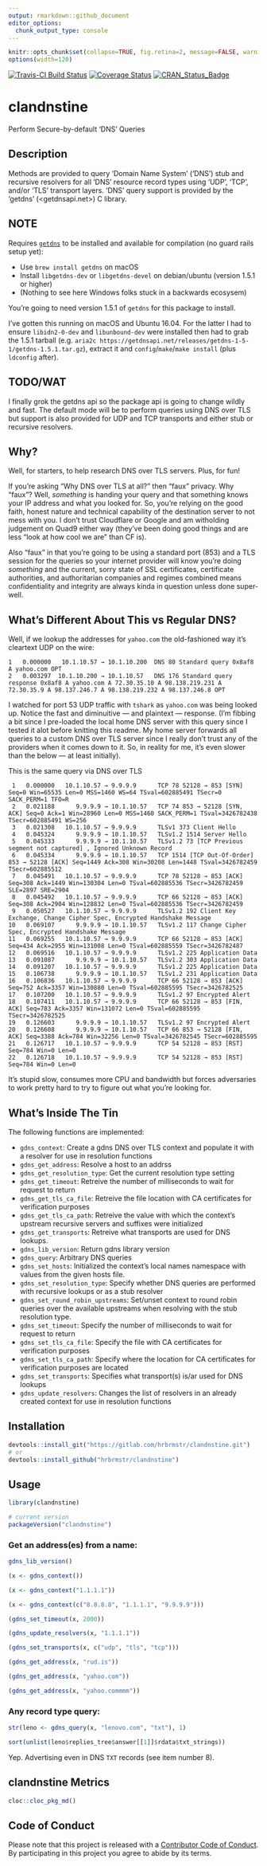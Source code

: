 ```yaml
---
output: rmarkdown::github_document
editor_options: 
  chunk_output_type: console
---
```

```r
knitr::opts_chunk$set(collapse=TRUE, fig.retina=2, message=FALSE, warning=FALSE)
options(width=120)
```

[![Travis-CI Build Status](https://travis-ci.org/hrbrmstr/clandnstine.svg?branch=master)](https://travis-ci.org/hrbrmstr/clandnstine) 
[![Coverage Status](https://codecov.io/gh/hrbrmstr/clandnstine/branch/master/graph/badge.svg)](https://codecov.io/gh/hrbrmstr/clandnstine)
[![CRAN_Status_Badge](http://www.r-pkg.org/badges/version/clandnstine)](https://cran.r-project.org/package=clandnstine)

# clandnstine

Perform Secure-by-default 'DNS' Queries

## Description

Methods are provided to query 'Domain Name System' ('DNS') stub and recursive resolvers for all 'DNS' resource record types using 'UDP',  'TCP', and/or 'TLS' transport layers. 'DNS' query support is provided by the 'getdns' (<getdnsapi.net>) C library.

## NOTE

Requires [`getdns`](https://getdnsapi.net/) to be installed and available for compilation (no guard rails setup yet):

- Use `brew install getdns` on macOS
- Install `libgetdns-dev` or `libgetdns-devel` on debian/ubuntu (version 1.5.1 or higher)
- (Nothing to see here Windows folks stuck in a backwards ecosysem)

You're going to need version 1.5.1 of `getdns` for this package to install.

I've gotten this running on macOS and Ubuntu 16.04. For the latter I had to ensure `libidn2-0-dev` and
`libunbound-dev` were installed then had to grab the 1.5.1 tarball (e.g. `aria2c https://getdnsapi.net/releases/getdns-1-5-1/getdns-1.5.1.tar.gz`), extract it and `config`/`make`/`make install` (plus `ldconfig` after).

## TODO/WAT

I finally grok the getdns api so the package api is going to change wildly and fast. The default mode will be to perform queries using DNS over TLS but support is also provided for UDP and TCP transports and either stub or recursive resolvers.

## Why?

Well, for starters, to help research DNS over TLS servers. Plus, for fun!

If you're asking "Why DNS over TLS at all?" then "faux" privacy. Why "faux"? Well, _something_ is handing your query and that something knows your IP address and what you looked for. So, you're relying on the good faith, honest nature and technical capability of the destination server to not mess with you. I don't trust Cloudflare or Google and am witholding judgement on Quad9 either way (they've been doing good things and are less "look at how cool we are" than CF is).

Also "faux" in that you're going to be using a standard port (853) and a TLS session for the queries so your internet provider will know you're doing _something_ and the current, sorry state of SSL certificates, certificate authorities, and authoritarian companies and regimes combined means confidentiality and integrity are always kinda in question unless done super-well.

## What's Different About This vs Regular DNS?

Well, if we lookup the addresses for `yahoo.com` the old-fashioned way it's cleartext UDP on the wire:

    1   0.000000   10.1.10.57 → 10.1.10.200  DNS 80 Standard query 0x8af8 A yahoo.com OPT
    2   0.003297  10.1.10.200 → 10.1.10.57   DNS 176 Standard query response 0x8af8 A yahoo.com A 72.30.35.10 A 98.138.219.231 A 72.30.35.9 A 98.137.246.7 A 98.138.219.232 A 98.137.246.8 OPT
    
I watched for port 53 UDP traffic with `tshark` as `yahoo.com` was being looked up. Notice the fast and diminuitive &mdash; and plaintext &mdash; response. (I'm fibbing a bit since I pre-loaded the local home DNS server with this query since I tested it alot before knitting this readme. My home server forwards all queries to a custom DNS over TLS server since I really don't trust any of the providers when it comes down to it. So, in reality for me, it's even slower than the below &mdash; at least initially).

This is the same query via DNS over TLS

     1   0.000000   10.1.10.57 → 9.9.9.9      TCP 78 52128 → 853 [SYN] Seq=0 Win=65535 Len=0 MSS=1460 WS=64 TSval=602885491 TSecr=0 SACK_PERM=1 TFO=R
     2   0.021188      9.9.9.9 → 10.1.10.57   TCP 74 853 → 52128 [SYN, ACK] Seq=0 Ack=1 Win=28960 Len=0 MSS=1460 SACK_PERM=1 TSval=3426782438 TSecr=602885491 WS=256
     3   0.021308   10.1.10.57 → 9.9.9.9      TLSv1 373 Client Hello
     4   0.045324      9.9.9.9 → 10.1.10.57   TLSv1.2 1514 Server Hello
     5   0.045333      9.9.9.9 → 10.1.10.57   TLSv1.2 73 [TCP Previous segment not captured] , Ignored Unknown Record
     6   0.045334      9.9.9.9 → 10.1.10.57   TCP 1514 [TCP Out-Of-Order] 853 → 52128 [ACK] Seq=1449 Ack=308 Win=30208 Len=1448 TSval=3426782459 TSecr=602885512
     7   0.045491   10.1.10.57 → 9.9.9.9      TCP 78 52128 → 853 [ACK] Seq=308 Ack=1449 Win=130304 Len=0 TSval=602885536 TSecr=3426782459 SLE=2897 SRE=2904
     8   0.045492   10.1.10.57 → 9.9.9.9      TCP 66 52128 → 853 [ACK] Seq=308 Ack=2904 Win=128832 Len=0 TSval=602885536 TSecr=3426782459
     9   0.050527   10.1.10.57 → 9.9.9.9      TLSv1.2 192 Client Key Exchange, Change Cipher Spec, Encrypted Handshake Message
    10   0.069107      9.9.9.9 → 10.1.10.57   TLSv1.2 117 Change Cipher Spec, Encrypted Handshake Message
    11   0.069255   10.1.10.57 → 9.9.9.9      TCP 66 52128 → 853 [ACK] Seq=434 Ack=2955 Win=131008 Len=0 TSval=602885559 TSecr=3426782487
    12   0.069516   10.1.10.57 → 9.9.9.9      TLSv1.2 225 Application Data
    13   0.091087      9.9.9.9 → 10.1.10.57   TLSv1.2 303 Application Data
    14   0.091207   10.1.10.57 → 9.9.9.9      TLSv1.2 225 Application Data
    15   0.106738      9.9.9.9 → 10.1.10.57   TLSv1.2 231 Application Data
    16   0.106836   10.1.10.57 → 9.9.9.9      TCP 66 52128 → 853 [ACK] Seq=752 Ack=3357 Win=130880 Len=0 TSval=602885595 TSecr=3426782525
    17   0.107200   10.1.10.57 → 9.9.9.9      TLSv1.2 97 Encrypted Alert
    18   0.107411   10.1.10.57 → 9.9.9.9      TCP 66 52128 → 853 [FIN, ACK] Seq=783 Ack=3357 Win=131072 Len=0 TSval=602885595 TSecr=3426782525
    19   0.126603      9.9.9.9 → 10.1.10.57   TLSv1.2 97 Encrypted Alert
    20   0.126608      9.9.9.9 → 10.1.10.57   TCP 66 853 → 52128 [FIN, ACK] Seq=3388 Ack=784 Win=32256 Len=0 TSval=3426782545 TSecr=602885595
    21   0.126717   10.1.10.57 → 9.9.9.9      TCP 54 52128 → 853 [RST] Seq=784 Win=0 Len=0
    22   0.126718   10.1.10.57 → 9.9.9.9      TCP 54 52128 → 853 [RST] Seq=784 Win=0 Len=0

It's stupid slow, consumes more CPU and bandwidth but forces adversaries to work pretty hard to try to figure out what you're looking for.

## What's Inside The Tin

The following functions are implemented:

- `gdns_context`:  Create a gdns DNS over TLS context and populate it with a resolver for use in resolution functions
- `gdns_get_address`:  Resolve a host to an addrss
- `gdns_get_resolution_type`:	Get the current resolution type setting
- `gdns_get_timeout`:  Retreive the number of milliseconds to wait for request to return
- `gdns_get_tls_ca_file`:	Retreive the file location with CA certificates for verification purposes
- `gdns_get_tls_ca_path`:	Retreive the value with which the context's upstream recursive servers and suffixes were initialized
- `gdns_get_transports`:	Retreive what transports are used for DNS lookups.
- `gdns_lib_version`:  Return gdns library version
- `gdns_query`:  Arbitrary DNS queries
- `gdns_set_hosts`:  Initialized the context's local names namespace with values from the given hosts file.
- `gdns_set_resolution_type`:	Specify whether DNS queries are performed with recursive lookups or as a stub resolver
- `gdns_set_round_robin_upstreams`:  Set/unset context to round robin queries over the available upstreams when resolving with the stub resolution type.
- `gdns_set_timeout`:  Specify the number of milliseconds to wait for request to return
- `gdns_set_tls_ca_file`:	Specify the file with CA certificates for verification purposes
- `gdns_set_tls_ca_path`:	Specify where the location for CA certificates for verification purposes are located
- `gdns_set_transports`:	Specifies what transport(s) is/ar used for DNS lookups
- `gdns_update_resolvers`: Changes the list of resolvers in an already created context for use in resolution functions

## Installation

```r
devtools::install_git("https://gitlab.com/hrbrmstr/clandnstine.git")
# or
devtools::install_github("hrbrmstr/clandnstine")
```

## Usage

```r
library(clandnstine)

# current version
packageVersion("clandnstine")

```

### Get an address(es) from a name:

```r
gdns_lib_version()

(x <- gdns_context())

(x <- gdns_context("1.1.1.1"))

(x <- gdns_context(c("8.8.8.8", "1.1.1.1", "9.9.9.9")))

(gdns_set_timeout(x, 2000))

(gdns_update_resolvers(x, "1.1.1.1"))

(gdns_set_transports(x, c("udp", "tls", "tcp")))

(gdns_get_address(x, "rud.is"))

(gdns_get_address(x, "yahoo.com"))

(gdns_get_address(x, "yahoo.commmm"))
```

### Any record type query:

```r
str(leno <- gdns_query(x, "lenovo.com", "txt"), 1)

sort(unlist(leno$replies_tree$answer[[1]]$rdata$txt_strings))
```

Yep. Advertising even in DNS `TXT` records (see item number 8).

## clandnstine Metrics

```r
cloc::cloc_pkg_md()
```

## Code of Conduct

Please note that this project is released with a [Contributor Code of Conduct](CONDUCT.md). 
By participating in this project you agree to abide by its terms.
